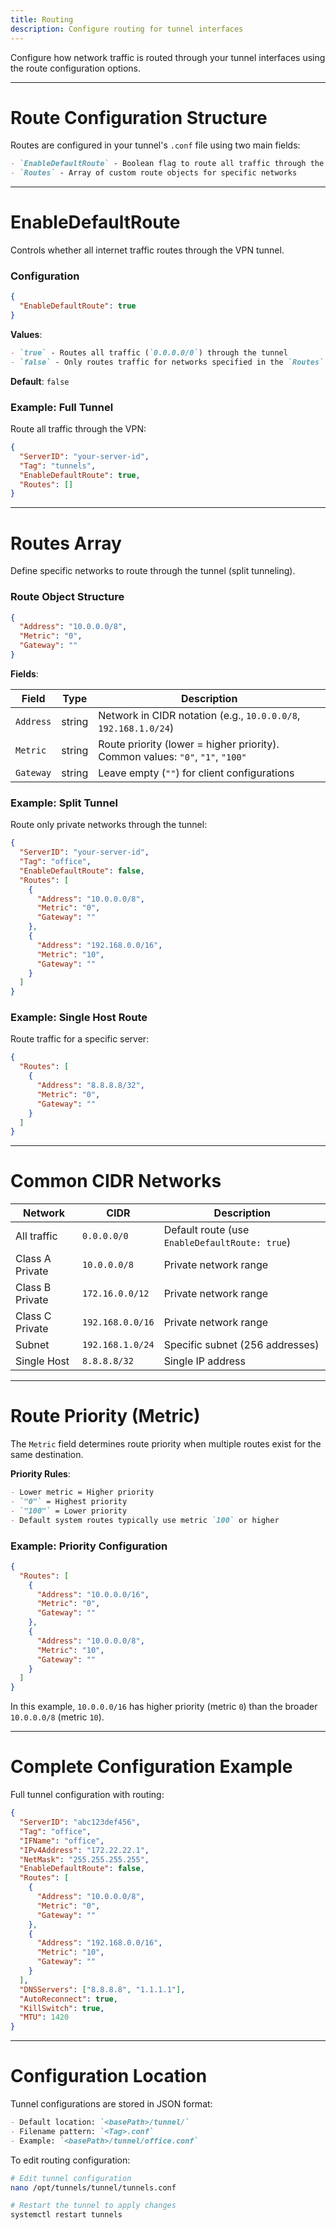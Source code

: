 ```yaml
---
title: Routing
description: Configure routing for tunnel interfaces
---
```


Configure how network traffic is routed through your tunnel interfaces using the route configuration options.

---

# Route Configuration Structure

Routes are configured in your tunnel's `.conf` file using two main fields:

```md
- `EnableDefaultRoute` - Boolean flag to route all traffic through the tunnel
- `Routes` - Array of custom route objects for specific networks
```

---

# EnableDefaultRoute

Controls whether all internet traffic routes through the VPN tunnel.

### Configuration

```json
{
  "EnableDefaultRoute": true
}
```

**Values**:

```md
- `true` - Routes all traffic (`0.0.0.0/0`) through the tunnel
- `false` - Only routes traffic for networks specified in the `Routes` array
```

**Default**: `false`

### Example: Full Tunnel

Route all traffic through the VPN:

```json
{
  "ServerID": "your-server-id",
  "Tag": "tunnels",
  "EnableDefaultRoute": true,
  "Routes": []
}
```

---

# Routes Array

Define specific networks to route through the tunnel (split tunneling).

### Route Object Structure

```json
{
  "Address": "10.0.0.0/8",
  "Metric": "0",
  "Gateway": ""
}
```

**Fields**:

| Field | Type | Description |
|-------|------|-------------|
| `Address` | string | Network in CIDR notation (e.g., `10.0.0.0/8`, `192.168.1.0/24`) |
| `Metric` | string | Route priority (lower = higher priority). Common values: `"0"`, `"1"`, `"100"` |
| `Gateway` | string | Leave empty (`""`) for client configurations |

### Example: Split Tunnel

Route only private networks through the tunnel:

```json
{
  "ServerID": "your-server-id",
  "Tag": "office",
  "EnableDefaultRoute": false,
  "Routes": [
    {
      "Address": "10.0.0.0/8",
      "Metric": "0",
      "Gateway": ""
    },
    {
      "Address": "192.168.0.0/16",
      "Metric": "10",
      "Gateway": ""
    }
  ]
}
```

### Example: Single Host Route

Route traffic for a specific server:

```json
{
  "Routes": [
    {
      "Address": "8.8.8.8/32",
      "Metric": "0",
      "Gateway": ""
    }
  ]
}
```

---

# Common CIDR Networks

| Network | CIDR | Description |
|---------|------|-------------|
| All traffic | `0.0.0.0/0` | Default route (use `EnableDefaultRoute: true`) |
| Class A Private | `10.0.0.0/8` | Private network range |
| Class B Private | `172.16.0.0/12` | Private network range |
| Class C Private | `192.168.0.0/16` | Private network range |
| Subnet | `192.168.1.0/24` | Specific subnet (256 addresses) |
| Single Host | `8.8.8.8/32` | Single IP address |

---

# Route Priority (Metric)

The `Metric` field determines route priority when multiple routes exist for the same destination.

**Priority Rules**:

```md
- Lower metric = Higher priority
- `"0"` = Highest priority
- `"100"` = Lower priority
- Default system routes typically use metric `100` or higher
```

### Example: Priority Configuration

```json
{
  "Routes": [
    {
      "Address": "10.0.0.0/16",
      "Metric": "0",
      "Gateway": ""
    },
    {
      "Address": "10.0.0.0/8",
      "Metric": "10",
      "Gateway": ""
    }
  ]
}
```

In this example, `10.0.0.0/16` has higher priority (metric `0`) than the broader `10.0.0.0/8` (metric `10`).

---

# Complete Configuration Example

Full tunnel configuration with routing:

```json
{
  "ServerID": "abc123def456",
  "Tag": "office",
  "IFName": "office",
  "IPv4Address": "172.22.22.1",
  "NetMask": "255.255.255.255",
  "EnableDefaultRoute": false,
  "Routes": [
    {
      "Address": "10.0.0.0/8",
      "Metric": "0",
      "Gateway": ""
    },
    {
      "Address": "192.168.0.0/16",
      "Metric": "10",
      "Gateway": ""
    }
  ],
  "DNSServers": ["8.8.8.8", "1.1.1.1"],
  "AutoReconnect": true,
  "KillSwitch": true,
  "MTU": 1420
}
```

---

# Configuration Location

Tunnel configurations are stored in JSON format:

```md
- Default location: `<basePath>/tunnel/`
- Filename pattern: `<Tag>.conf`
- Example: `<basePath>/tunnel/office.conf`
```

To edit routing configuration:

```bash
# Edit tunnel configuration
nano /opt/tunnels/tunnel/tunnels.conf

# Restart the tunnel to apply changes
systemctl restart tunnels
```